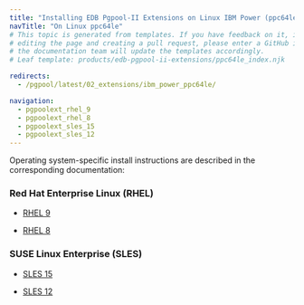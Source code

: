 ```yaml
---
title: "Installing EDB Pgpool-II Extensions on Linux IBM Power (ppc64le)"
navTitle: "On Linux ppc64le"
# This topic is generated from templates. If you have feedback on it, instead of
# editing the page and creating a pull request, please enter a GitHub issue and
# the documentation team will update the templates accordingly.
# Leaf template: products/edb-pgpool-ii-extensions/ppc64le_index.njk

redirects:
  - /pgpool/latest/02_extensions/ibm_power_ppc64le/

navigation:
  - pgpoolext_rhel_9
  - pgpoolext_rhel_8
  - pgpoolext_sles_15
  - pgpoolext_sles_12
---
```


Operating system-specific install instructions are described in the corresponding documentation:

### Red Hat Enterprise Linux (RHEL)

- [RHEL 9](pgpoolext_rhel_9)

- [RHEL 8](pgpoolext_rhel_8)

### SUSE Linux Enterprise (SLES)

- [SLES 15](pgpoolext_sles_15)

- [SLES 12](pgpoolext_sles_12)

